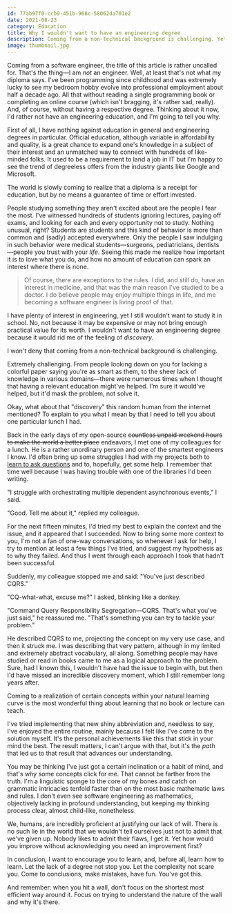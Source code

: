 ```yaml
---
id: 77ab97f0-ccb9-451b-968c-58062da701e2
date: 2021-08-23
category: Education
title: Why I wouldn't want to have an engineering degree
description: Coming from a non-technical background is challenging. Yet I wouldn't want to have studied software engineering regardless because it would've taken one little but incredibly important thing from me.
image: thumbnail.jpg
---
```


Coming from a software engineer, the title of this article is rather uncalled for. That's the thing—I am _not_ an engineer. Well, at least that's not what my diploma says. I've been programming since childhood and was extremely lucky to see my bedroom hobby evolve into professional employment about half a decade ago. All that without reading a single programming book or completing an online course (which isn't bragging, it's rather sad, really). And, of course, without having a respective degree. Thinking about it now, I'd rather not have an engineering education, and I'm going to tell you why.

First of all, I have nothing against education in general and engineering degrees in particular. Official education, although variable in affordability and quality, is a great chance to expand one's knowledge in a subject of their interest and an unmatched way to connect with hundreds of like-minded folks. It used to be a requirement to land a job in IT but I'm happy to see the trend of degreeless offers from the industry giants like Google and Microsoft.

<Quote>
  The world is slowly coming to realize that a diploma is a receipt for
  education, but by no means a guarantee of time or effort invested.
</Quote>

People studying something they aren't excited about are the people I fear the most. I've witnessed hundreds of students ignoring lectures, paying off exams, and looking for each and every opportunity not to study. Nothing unusual, right? Students are students and this kind of behavior is more than common and (sadly) accepted everywhere. Only the people I saw indulging in such behavior were medical students—surgeons, pediatricians, dentists—people you trust with your _life_. Seeing this made me realize how important it is to love what you do, and how no amount of education can spark an interest where there is none.

> Of course, there are exceptions to the rules. I did, and still do, have an interest in medicine, and that was the main reason I've studied to be a doctor. I do believe people may enjoy multiple things in life, and me becoming a software engineer is living proof of that.

I have plenty of interest in engineering, yet I still wouldn't want to study it in school. No, not because it may be expensive or may not bring enough practical value for its worth. I wouldn't want to have an engineering degree because it would rid me of the feeling of _discovery_.

<Quote>
  I won't deny that coming from a non-technical background is challenging.
</Quote>

Extremely challenging. From people looking down on you for lacking a colorful paper saying you're as smart as them, to the sheer lack of knowledge in various domains—there were numerous times when I thought that having a relevant education might've helped. I'm sure it would've helped, but it'd mask the problem, not solve it.

Okay, what about that "discovery" this random human from the internet mentioned? To explain to you what I mean by that I need to tell you about one particular lunch I had.

Back in the early days of my open-source ~~countless unpaid weekend hours to make the world a better place~~ endeavors, I met one of my colleagues for a lunch. He is a rather unordinary person and one of the smartest engineers I know. I'd often bring up some struggles I had with my projects both to [learn to ask questions](/blog/how-to-ask-questions) and to, hopefully, get some help. I remember that time well because I was having trouble with one of the libraries I'd been writing.

"I struggle with orchestrating multiple dependent asynchronous events," I said.

"Good. Tell me about it," replied my colleague.

For the next fifteen minutes, I'd tried my best to explain the context and the issue, and it appeared that I succeeded. Now to bring some more context to you, I'm not a fan of one-way conversations, so whenever I ask for help, I try to mention at least a few things I've tried, and suggest my hypothesis as to why they failed. And thus I went through each approach I took that hadn't been successful.

Suddenly, my colleague stopped me and said: "You've just described CQRS."

"CQ-what-what, excuse me?" I asked, blinking like a donkey.

"Command Query Responsibility Segregation—CQRS. That's what you've just said," he reassured me. "That's something you can try to tackle your problem."

He described CQRS to me, projecting the concept on my very use case, and then it struck me. I was describing that very pattern, although in my limited and extremely abstract vocabulary, all along. Something people may have studied or read in books came to me as a logical approach to the problem. Sure, had I known this, I wouldn't have had the issue to begin with, but then I'd have missed an incredible discovery moment, which I still remember long years after.

<Quote>
  Coming to a realization of certain concepts within your natural learning curve
  is the most wonderful thing about learning that no book or lecture can teach.
</Quote>

I've tried implementing that new shiny abbreviation and, needless to say, I've enjoyed the entire routine, mainly because I felt like I've come to the solution myself. It's the personal achievements like this that stick in your mind the best. The result matters, I can't argue with that, but it's the _path_ that led us to that result that advances our understanding.

You may be thinking I've just got a certain inclination or a habit of mind, and that's why some concepts click for me. That cannot be farther from the truth. I'm a linguistic sponge to the core of my bones and catch on grammatic intricacies tenfold faster than on the most basic mathematic laws and rules. I don't even see software engineering as mathematics, objectively lacking in profound understanding, but keeping my thinking process clear, almost child-like, nonetheless.

We, humans, are incredibly proficient at justifying our lack of will. There is no such lie in the world that we wouldn't tell ourselves just not to admit that we've given up. Nobody likes to admit their flaws, I get it. Yet how would you improve without acknowledging you need an improvement first?

In conclusion, I want to encourage you to learn, and, before all, learn how to learn. Let the lack of a degree not stop you. Let the complexity not scare you. Come to conclusions, make mistakes, have fun. You've got this.

<Quote>
  And remember: when you hit a wall, don't focus on the shortest most efficient
  way around it. Focus on trying to understand the nature of the wall and why
  it's there.
</Quote>
